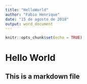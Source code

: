 ---
title: "HelloWorld"
author: "Fabio Henrique"
date: "15 de agosto de 2018"
output: word_document
---

```{r setup, include=FALSE}
knitr::opts_chunk$set(echo = TRUE)
```

# Hello World

## This is a markdown file
